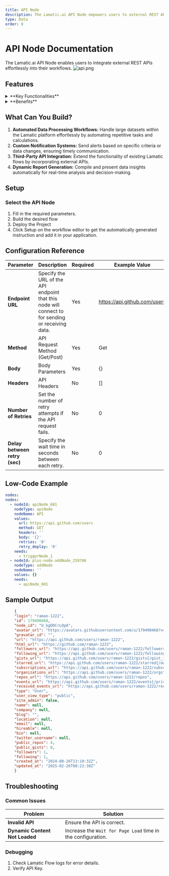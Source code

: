 ```yaml
---
title: API Node
description: The Lamatic.ai API Node empowers users to external REST APIs seamlessly into their workflows.
type: Data
order: 8
---
```


# API Node Documentation

The Lamatic.ai API Node enables users to integrate external REST APIs effortlessly into their workflows.
![api.png](./img/api/api.png)

## Features

<details>
  <summary>**Key Functionalities**</summary>

1. **Custom Logic Integration:** Seamlessly incorporate JavaScript code to create tailored workflows.

2. **Data Manipulation:** Process and transform large datasets dynamically within your flows.

3. **Third-Party API Support:** Extend your workflows by connecting to external APIs and services.

4. **Dynamic Report Generation:** Automate the creation of insightful reports based on real-time data.

5. **Testing and Deployment Tools:** Easily test and deploy JavaScript logic directly in the Lamatic platform.

</details>

<details>
  <summary>**Benefits**</summary>

1. **Enhanced Flow Customization:** Tailor flows to meet specific business or operational needs.

2. **Streamlined Automation:** Minimize manual intervention with robust, automated processes.

3. **Improved Efficiency:** Optimize workflows by integrating complex operations directly into your flows.

4. **Reduced Development Overhead:** Empower developers to build and deploy custom logic without external systems.

5. **Scalable Design:** Create reusable logic components that adapt to various use cases and scale with your needs.

</details>

## What Can You Build?

1. **Automated Data Processing Workflows:** Handle large datasets within the Lamatic platform effortlessly by automating repetitive tasks and calculations.
1. **Custom Notification Systems:** Send alerts based on specific criteria or data changes, ensuring timely communication.
1. **Third-Party API Integration:** Extend the functionality of existing Lamatic flows by incorporating external APIs.
1. **Dynamic Report Generation:** Compile and present data insights automatically for real-time analysis and decision-making.

## Setup

### Select the API Node

1. Fill in the required parameters.
1. Build the desired flow
1. Deploy the Project
1. Click Setup on the workflow editor to get the automatically generated instruction and add it in your application.

## Configuration Reference

| **Parameter**                 | **Description**                                                                                   | **Required** | **Example Value**            |
| ----------------------------- | ------------------------------------------------------------------------------------------------- | ------------ | ---------------------------- |
| **Endpoint URL**              | Specify the URL of the API endpoint that this node will connect to for sending or receiving data. | Yes          | https://api.github.com/users |
| **Method**                    | API Request Method (Get/Post)                                                                     | Yes          | Get                          |
| **Body**                      | Body Parameters                                                                                   | Yes          | {}                           |
| **Headers**                   | API Headers                                                                                       | No           | []                           |
| **Number of Retries**         | Set the number of retry attempts if the API request fails.                                        | No           | 0                            |
| **Delay between retry (sec)** | Specify the wait time in seconds between each retry.                                              | No           | 0                            |

## Low-Code Example

```yaml
nodes:
nodes:
  - nodeId: apiNode_601
    nodeType: apiNode
    nodeName: API
    values:
      url: https://api.github.com/users
      method: GET
      headers: ''
      body: '{}'
      retries: '0'
      retry_deplay: '0'
    needs:
      - triggerNode_1
  - nodeId: plus-node-addNode_259786
    nodeType: addNode
    nodeName: ''
    values: {}
    needs:
      - apiNode_601
```

## Sample Output

```json
    {
    "login": "raman-1222",
    "id": 179490468,
    "node_id": "U_kgDOCrLOpA",
    "avatar_url": "https://avatars.githubusercontent.com/u/179490468?v=4",
    "gravatar_id": "",
    "url": "https://api.github.com/users/raman-1222",
    "html_url": "https://github.com/raman-1222",
    "followers_url": "https://api.github.com/users/raman-1222/followers",
    "following_url": "https://api.github.com/users/raman-1222/following{/other_user}",
    "gists_url": "https://api.github.com/users/raman-1222/gists{/gist_id}",
    "starred_url": "https://api.github.com/users/raman-1222/starred{/owner}{/repo}",
    "subscriptions_url": "https://api.github.com/users/raman-1222/subscriptions",
    "organizations_url": "https://api.github.com/users/raman-1222/orgs",
    "repos_url": "https://api.github.com/users/raman-1222/repos",
    "events_url": "https://api.github.com/users/raman-1222/events{/privacy}",
    "received_events_url": "https://api.github.com/users/raman-1222/received_events",
    "type": "User",
    "user_view_type": "public",
    "site_admin": false,
    "name": null,
    "company": null,
    "blog": "",
    "location": null,
    "email": null,
    "hireable": null,
    "bio": null,
    "twitter_username": null,
    "public_repos": 4,
    "public_gists": 0,
    "followers": 1,
    "following": 1,
    "created_at": "2024-08-26T13:10:32Z",
    "updated_at": "2025-02-26T08:22:38Z"
    }
```

## Troubleshooting

### Common Issues

| **Problem**                    | **Solution**                                                 |
| ------------------------------ | ------------------------------------------------------------ |
| **Invalid API**                | Ensure the API is correct.                                   |
| **Dynamic Content Not Loaded** | Increase the `Wait for Page Load` time in the configuration. |

### Debugging

1. Check Lamatic Flow logs for error details.
1. Verify API Key.
